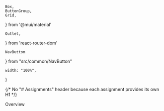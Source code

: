     Box,
    ButtonGroup,
    Grid,
} from '@mui/material'

    Outlet,
} from 'react-router-dom'

    NavButton
} from "src/common/NavButton"

    width: "100%",
}

{/*
No "# Assignments" header because each assignment provides its own H1
*/}

<Grid container spacing={2}>
    <Grid item xs={12} md={3} order={{md: 2}}>
        <Box role="navigation" aria-label="Assignments Links">
            <ButtonGroup orientation="vertical" color="primary" sx={styleButtonGroup}>
                <NavButton to="/assignments" match="equals">Overview</NavButton>
            </ButtonGroup>
        </Box>
    </Grid>
    <Grid item xs={12} md={9} order={{md: 1}}>
        <Outlet />
    </Grid>
</Grid>
